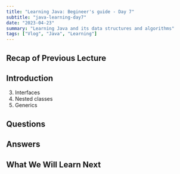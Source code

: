 ```yaml
---
title: "Learning Java: Begineer's guide - Day 7"
subtitle: "java-learning-day7"
date: "2023-04-23"
summary: "Learning Java and its data structures and algorithms"
tags: ["Vlog", "Java", "Learning"]
---
```


## Recap of Previous Lecture
## Introduction

3. Interfaces
4. Nested classes
5. Generics

## Questions

## Answers

## What We Will Learn Next